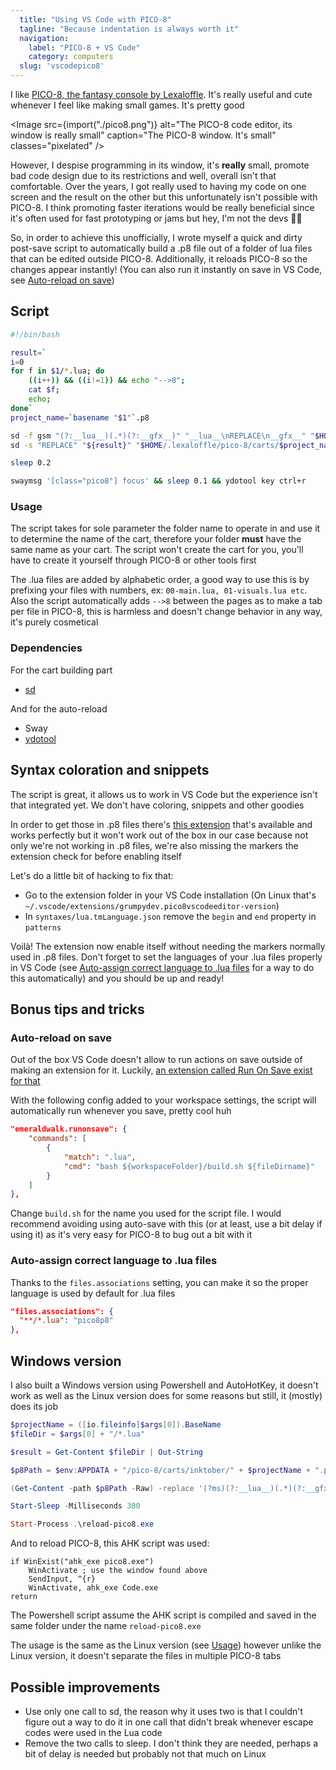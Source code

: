 ```yaml
---
  title: "Using VS Code with PICO-8"
  tagline: "Because indentation is always worth it"
  navigation:
    label: "PICO-8 + VS Code"
    category: computers
  slug: 'vscodepico8'
---
```


I like [PICO-8, the fantasy console by Lexaloffle](https://www.lexaloffle.com/pico-8.php). It's really useful and cute whenever I feel like making small games. It's pretty good

<Image
  src={import("./pico8.png")}
  alt="The PICO-8 code editor, its window is really small"
  caption="The PICO-8 window. It's small"
  classes="pixelated"
/>

However, I despise programming in its window, it's **really** small, promote bad code design due to its restrictions and well, overall isn't that comfortable. Over the years, I got really used to having my code on one screen and the result on the other but this unfortunately isn't possible with PICO-8. I think promoting faster iterations would be really beneficial since it's often used for fast prototyping or jams but hey, I'm not the devs 🤷‍♀️

So, in order to achieve this unofficially, I wrote myself a quick and dirty post-save script to automatically build a .p8 file out of a folder of lua files that can be edited outside PICO-8. Additionally, it reloads PICO-8 so the changes appear instantly! (You can also run it instantly on save in VS Code, see [Auto-reload on save](#auto-reload-on-save))

## Script

```bash
#!/bin/bash

result=`
i=0
for f in $1/*.lua; do
    ((i++)) && ((i!=1)) && echo "-->8";
    cat $f;
    echo;
done`
project_name=`basename "$1"`.p8

sd -f gsm "(?:__lua__)(.*)(?:__gfx__)" "__lua__\nREPLACE\n__gfx__" "$HOME/.lexaloffle/pico-8/carts/$project_name"
sd -s "REPLACE" "${result}" "$HOME/.lexaloffle/pico-8/carts/$project_name"

sleep 0.2

swaymsg '[class="pico8"] focus' && sleep 0.1 && ydotool key ctrl+r
```

### Usage

The script takes for sole parameter the folder name to operate in and use it to determine the name of the cart, therefore your folder **must** have the same name as your cart. The script won't create the cart for you, you'll have to create it yourself through PICO-8 or other tools first

The .lua files are added by alphabetic order, a good way to use this is by prefixing your files with numbers, ex: `00-main.lua, 01-visuals.lua etc`. Also the script automatically adds `-->8` between the pages as to make a tab per file in PICO-8, this is harmless and doesn't change behavior in any way, it's purely cosmetical

### Dependencies

For the cart building part

- [sd](https://github.com/chmln/sd)

And for the auto-reload

- Sway
- [ydotool](https://github.com/ReimuNotMoe/ydotool)

## Syntax coloration and snippets

The script is great, it allows us to work in VS Code but the experience isn't that integrated yet. We don't have coloring, snippets and other goodies

In order to get those in .p8 files there's [this extension](https://marketplace.visualstudio.com/items?itemName=Grumpydev.pico8vscodeeditor) that's available and works perfectly but it won't work out of the box in our case because not only we're not working in .p8 files, we're also missing the markers the extension check for before enabling itself

Let's do a little bit of hacking to fix that:

- Go to the extension folder in your VS Code installation (On Linux that's `~/.vscode/extensions/grumpydev.pico8vscodeeditor-version`)
- In `syntaxes/lua.tmLanguage.json` remove the `begin` and `end` property in `patterns`

Voilà! The extension now enable itself without needing the markers normally used in .p8 files. Don't forget to set the languages of your .lua files properly in VS Code (see [Auto-assign correct language to .lua files](#auto-assign-correct-language-to-.lua-files) for a way to do this automatically) and you should be up and ready!

## Bonus tips and tricks

### Auto-reload on save

Out of the box VS Code doesn't allow to run actions on save outside of making an extension for it. Luckily, [an extension called Run On Save exist for that](https://marketplace.visualstudio.com/items?itemName=emeraldwalk.RunOnSave)

With the following config added to your workspace settings, the script will automatically run whenever you save, pretty cool huh

```json
"emeraldwalk.runonsave": {
    "commands": [
        {
            "match": ".lua",
            "cmd": "bash ${workspaceFolder}/build.sh ${fileDirname}"
        }
    ]
},
```

Change `build.sh` for the name you used for the script file. I would recommend avoiding using auto-save with this (or at least, use a bit delay if using it) as it's very easy for PICO-8 to bug out a bit with it

### Auto-assign correct language to .lua files

Thanks to the `files.associations` setting, you can make it so the proper language is used by default for .lua files

```json
"files.associations": {
  "**/*.lua": "pico8p8"
},
```

## Windows version

I also built a Windows version using Powershell and AutoHotKey, it doesn't work as well as the Linux version does for some reasons but still, it (mostly) does its job

```powershell
$projectName = ([io.fileinfo]$args[0]).BaseName
$fileDir = $args[0] + "/*.lua"

$result = Get-Content $fileDir | Out-String

$p8Path = $env:APPDATA + "/pico-8/carts/inktober/" + $projectName + ".p8"

(Get-Content -path $p8Path -Raw) -replace '(?ms)(?:__lua__)(.*)(?:__gfx__)', "__lua__`n$result`n__gfx__" | Set-Content -Path $p8Path

Start-Sleep -Milliseconds 300

Start-Process .\reload-pico8.exe
```

And to reload PICO-8, this AHK script was used:

```plaintext
if WinExist("ahk_exe pico8.exe")
    WinActivate ; use the window found above
    SendInput, ^{r}
    WinActivate, ahk_exe Code.exe
return
```

The Powershell script assume the AHK script is compiled and saved in the same folder under the name `reload-pico8.exe`

The usage is the same as the Linux version (see [Usage](#usage)) however unlike the Linux version, it doesn't separate the files in multiple PICO-8 tabs

## Possible improvements

- Use only one call to sd, the reason why it uses two is that I couldn't figure out a way to do it in one call that didn't break whenever escape codes were used in the Lua code
- Remove the two calls to sleep. I don't think they are needed, perhaps a bit of delay is needed but probably not that much on Linux
